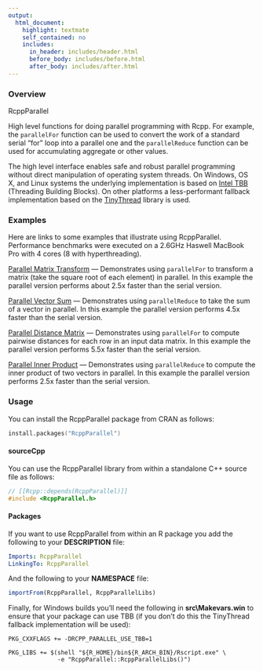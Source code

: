 ```yaml
---
output:
  html_document:
    highlight: textmate
    self_contained: no
    includes: 
      in_header: includes/header.html
      before_body: includes/before.html
      after_body: includes/after.html
---
```


### Overview

<div id="rcppparallel-header">RcppParallel</div>

High level functions for doing parallel programming with Rcpp. For example, the `parallelFor` function can be used to convert the work of a standard serial "for" loop into a parallel one and the `parallelReduce` function can be used for accumulating aggregate or other values.

The high level interface enables safe and robust parallel programming without direct manipulation of operating system threads. On Windows, OS X, and Linux systems the underlying implementation is based on [Intel TBB](https://www.threadingbuildingblocks.org/) (Threading Building Blocks). On other platforms a less-performant fallback implementation based on the [TinyThread](http://tinythreadpp.bitsnbites.eu/) library is used.

### Examples

Here are links to some examples that illustrate using RcppParallel. Performance benchmarks were executed on a 2.6GHz Haswell MacBook Pro with 4 cores (8 with hyperthreading). 

[Parallel Matrix Transform](http://gallery.rcpp.org/articles/parallel-matrix-transform/) --- Demonstrates using `parallelFor` to transform a matrix (take the square root of each element) in parallel. In this example the parallel version performs about 2.5x faster than the serial version.

[Parallel Vector Sum](http://gallery.rcpp.org/articles/parallel-vector-sum/) --- Demonstrates using `parallelReduce` to take the sum of a vector in parallel. In this example the parallel version performs 4.5x faster than the serial version.

[Parallel Distance Matrix](http://gallery.rcpp.org/articles/parallel-distance-matrix/) --- Demonstrates using `parallelFor` to compute pairwise distances for each row in an input data matrix. In this example the parallel version performs 5.5x faster than the serial version.

[Parallel Inner Product](http://gallery.rcpp.org/articles/parallel-inner-product/) --- Demonstrates using `parallelReduce` to compute the inner product of two vectors in parallel. In this example the parallel version performs 2.5x faster than the serial version.

### Usage

You can install the RcppParallel package from CRAN as follows:

```s
install.packages("RcppParallel")
```

#### sourceCpp

You can use the RcppParallel library from within a standalone C++ source file as follows:

```cpp
// [[Rcpp::depends(RcppParallel)]]
#include <RcppParallel.h>
```

#### Packages

If you want to use RcppParallel from within an R package you add the following to your **DESCRIPTION** file:

```yaml
Imports: RcppParallel
LinkingTo: RcppParallel
```

And the following to your **NAMESPACE** file:

```R
importFrom(RcppParallel, RcppParallelLibs)
```

Finally, for Windows builds you'll need the following in **src\\Makevars.win**
to ensure that your package can use TBB (if you don't do
this the TinyThread fallback implementation will be used):

```make
PKG_CXXFLAGS += -DRCPP_PARALLEL_USE_TBB=1

PKG_LIBS += $(shell "${R_HOME}/bin${R_ARCH_BIN}/Rscript.exe" \
              -e "RcppParallel::RcppParallelLibs()")
```

